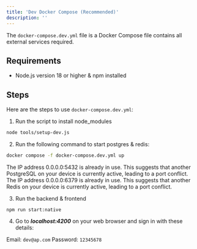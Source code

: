 ```yaml
---
title: 'Dev Docker Compose (Recommended)'
description: ''
---
```


The `docker-compose.dev.yml` file is a Docker Compose file contains all external services required.

## Requirements
- Node.js version 18 or higher & npm installed

## Steps

Here are the steps to use `docker-compose.dev.yml`:

1. Run the script to install node_modules 
```bash
node tools/setup-dev.js
```

2. Run the following command to start postgres & redis:

```bash
docker compose -f docker-compose.dev.yml up
```

<Warning>
The IP address 0.0.0.0:5432 is already in use. This suggests that another PostgreSQL on your device is currently active, leading to a port conflict.
</Warning>
<Warning>
The IP address 0.0.0.0:6379 is already in use. This suggests that another Redis on your device is currently active, leading to a port conflict.
</Warning>

3. Run the backend & frontend
```
npm run start:native
```

4. Go to ***localhost:4200*** on your web browser and sign in with these details:

Email: `dev@ap.com`
Password: `12345678`
